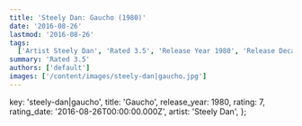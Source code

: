 ```yaml
---
title: 'Steely Dan: Gaucho (1980)'
date: '2016-08-26'
lastmod: '2016-08-26'
tags:
  ['Artist Steely Dan', 'Rated 3.5', 'Release Year 1980', 'Release Decade 1980']
summary: 'Rated 3.5'
authors: ['default']
images: ['/content/images/steely-dan|gaucho.jpg']
---
```


  key: 'steely-dan|gaucho',
  title: 'Gaucho',
  release_year: 1980,
  rating: 7,
  rating_date: '2016-08-26T00:00:00.000Z',
  artist: 'Steely Dan',
};

<MusicRating data={data} />
